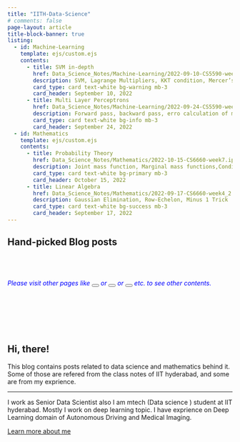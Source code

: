 ```yaml
---
title: "IITH-Data-Science"
# comments: false
page-layout: article
title-block-banner: true
listing:
  - id: Machine-Learning
    template: ejs/custom.ejs
    contents: 
      - title: SVM in-depth
        href: Data_Science_Notes/Machine-Learning/2022-09-10-CS5590-week4.ipynb
        description: SVM, Lagrange Multipliers, KKT condition, Mercer’s condition, Kernel Trick
        card_type: card text-white bg-warning mb-3 
        card_header: September 10, 2022
      - title: Multi Layer Perceptrons
        href: Data_Science_Notes/Machine-Learning/2022-09-24-CS5590-week5.ipynb
        description: Forward pass, backward pass, erro calculation of multipalyer models.
        card_type: card text-white bg-info mb-3
        card_header: September 24, 2022
  - id: Mathematics
    template: ejs/custom.ejs
    contents: 
      - title: Probability Theory
        href: Data_Science_Notes/Mathematics/2022-10-15-CS6660-week7.ipynb
        description: Joint mass function, Marginal mass functions,Conditional mass function, Concentration Bounds
        card_type: card text-white bg-primary mb-3
        card_header: October 15, 2022
      - title: Linear Algebra 
        href: Data_Science_Notes/Mathematics/2022-09-17-CS6660-week4_2.ipynb
        description: Gaussian Elimination, Row-Echelon, Minus 1 Trick
        card_type: card text-white bg-success mb-3 
        card_header: September 17, 2022
---
```



## Hand-picked Blog posts

::: {.grid}

::: {.g-col-12 .g-col-md-6  }

::: {#Machine-Learning}

:::

:::

::: {.g-col-12 .g-col-md-6}

::: {#Mathematics}

:::

:::

:::

<br><br>
```{=html}
<h6 style="color:blue;">
Please visit other pages like 
<a href="Data_Science_Notes/" style="text-decoration: none"> 
	<button type="button" class="btn btn-primary" fdprocessedid="ds0j3o"><i class="fa-solid fa-book-open-reader"></i></button> 
</a>   
or 
<a href="Data_Science_Hacks/" style="text-decoration: none"> 
<button type="button" class="btn btn-success" fdprocessedid="dyj809"><i class="fa-solid fa-user-ninja"></i></button>
</a>   
or 
<a href="about.qmd" style="text-decoration: none"> 
<button type="button" class="btn btn-info" fdprocessedid="jja6cl"><i class="fa-solid fa-address-card"></i></button> 
</a> 
etc.
to see other contents.</h6><br>
```
<br><br>

```{=html}
<div class="jumbotron">
  <h2 class="display-3">Hi, there!</h2>
  <p class="lead"> This blog contains posts related to data science and mathematics behind it. Some of those are refered from the class notes of IIT hyderabad, and some are from my exprience.</p>
  <hr class="my-4">
  <p>I work as Senior Data Scientist also I am mtech (Data science ) student at IIT hyderabad. Mostly I work on deep learning topic. I have exprience on Deep Learning domain of Autonomous Driving and  Medical Imaging. </p>
  <p class="lead">
    <a class="btn btn-primary btn-lg" href="about.qmd" role="button">Learn more about me</a>
  </p>
</div>
```
<br>



<br>